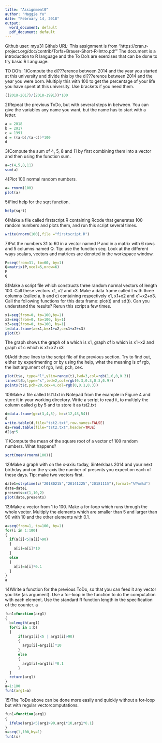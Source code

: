 ---
title: "Assignment0"
author: "Maggie Yu"
date: "February 14, 2018"
output:
  word_document: default
  pdf_document: default
---
Github user: myu31
Github URL:
This assignment is from "https://cran.r-project.org/doc/contrib/Torfs+Brauer-Short-R-Intro.pdf" The document is a introduction to R language and the To Do's are exercises that can be done to try basic R Language.

TO DO's:
1)Compute the di???erence between 2014 and the year you started at this university and divide this by the di???erence between 2014 and the year you were born. Multiply this with 100 to get the percentage of your life you have spent at this university. Use brackets if you need them.
```{r}
((2018-2017)/(2018-1991))*100
```

2)Repeat the previous ToDo, but with several
steps in between. You can give the variables
any name you want, but the name has to start
with a letter.
```{r}
a = 2018
b = 2017
c = 1991
d = ((a-b)/(a-c))*100
d
```

3)Compute the sum of 4, 5, 8 and 11 by first combining
them into a vector and then using the
function sum.

```{r}
a=c(4,5,8,11)
sum(a)
```

4)Plot 100 normal random numbers.
```{r}
a= rnorm(100)
plot(a)
```

5)Find help for the sqrt function.
```{r}
help(sqrt)
```

6)Make a file called firstscript.R containing Rcode
that generates 100 random numbers and
plots them, and run this script several times.
```{r}
write(rnorm(100),file ="firstscript.R")
```

7)Put the numbers 31 to 60 in a vector named
P and in a matrix with 6 rows and 5 columns
named Q. Tip: use the function seq. Look at
the different ways scalars, vectors and matrices
are denoted in the workspace window.
```{r}
P=seq(from=31, to=60, by=1)
Q=matrix(P,ncol=5,nrow=6)
P
Q
```

8)Make a script file which constructs three random
normal vectors of length 100. Call these
vectors x1, x2 and x3. Make a data frame called
t with three columns (called a, b and c) containing
respectively x1, x1+x2 and x1+x2+x3.
Call the following functions for this data frame:
plot(t) and sd(t). Can you understand the
results? Rerun this script a few times.
```{r}
x1=seq(from=0, to=100,by=1)
x2=seq(from=0, to=100, by=1)
x3=seq(from=0, to=100, by=1)
t=data.frame(a=x1,b=x1+x2,c=x1+x2+x3)
plot(t)
```
The graph shows the graph of a which is x1, graph of b which is x1+x2 and graph of c which is x1+x2+x3

9)Add these lines to the script file of the previous
section. Try to find out, either by experimenting
or by using the help, what the meaning is of
rgb, the last argument of rgb, lwd, pch, cex.
```{r}
plot(t$a, type="l",ylim=range(t),lwd=3,col=rgb(1,0,0,0.3))
lines(t$b,type="s",lwd=2,col=rgb(0.3,0.3,0.3,0.9))
points(t$c,pch=20,cex=4,col=rgb(0,0,1,0.3))
```

10)Make a file called tst1.txt in Notepad from
the example in Figure 4 and store it in your
working directory. Write a script to read it, to
multiply the column called g by 5 and to store
it as tst2.txt
```{r}
d=data.frame(g=c(3,4,5), h=c(12,43,54))
d
write.table(d,file="tst2.txt",row.names=FALSE)
d2=read.table(file="tst2.txt",header=TRUE)
d2$g*5
```

11)Compute the mean of the square root of a vector
of 100 random numbers. What happens?
```{r}
sqrt(mean(rnorm(100)))
```

12)Make a graph with on the x-axis: today, Sinterklaas
2014 and your next birthday and on
the y-axis the number of presents you expect on
each of these days. Tip: make two vectors first.
```{r}
date1=strptime(c("20180215","20141225","20181115"),format="%Y%m%d")
date=date1
presents=c(1,10,2)
plot(date,presents)
```

13)Make a vector from 1 to 100. Make a for-loop
which runs through the whole vector. Multiply
the elements which are smaller than 5 and larger
than 90 with 10 and the other elements with 0.1.
```{r}
a=seq(from=1, to=100, by=1)
for(i in 1:100)
{
  if(a[i]<5|a[i]>90)
  {
    a[i]=a[i]*10
  }
  else 
  {
    a[i]=a[i]*0.1
  }
}
a
```

14)Write a function for the previous ToDo, so
that you can feed it any vector you like
(as argument). Use a for-loop in the function
to do the computation with each element.
Use the standard R function length
in the specification of the counter. a
```{r}
fun1=function(arg1)
{
  b=length(arg1)
  for(i in 1:b)
  {
      if(arg1[i]<5 | arg1[i]>90)
      {
        arg1[i]=arg1[i]*10
      }
      else
      {
        arg1[i]=arg1[i]*0.1
      }
  }
  return(arg1)
}
a=1:100
fun1(arg1=a)
```

15)The ToDo above can be done more easily
and quickly without a for-loop but with regular vectorcomputations.
```{r}
fun1=function(arg1)
{
  ifelse(arg1<5|arg1>90,arg1*10,arg1*0.1)
}
x=seq(1,100,by=1)
fun1(x)
```

